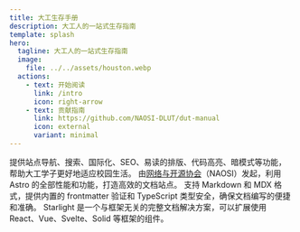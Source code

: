 ```yaml
---
title: 大工生存手册
description: 大工人的一站式生存指南
template: splash
hero:
  tagline: 大工人的一站式生存指南
  image:
    file: ../../assets/houston.webp
  actions:
    - text: 开始阅读
      link: /intro
      icon: right-arrow
    - text: 贡献指南
      link: https://github.com/NAOSI-DLUT/dut-manual
      icon: external
      variant: minimal
---
```



<CardGrid stagger>
  <Card title="全面的生活指南" icon="open-book">
    提供站点导航、搜索、国际化、SEO、易读的排版、代码高亮、暗模式等功能，帮助大工学子更好地适应校园生活。
  </Card>
  <Card title="源自学生社团" icon="rocket">
    由<a href="https://naosi.org">网络与开源协会</a>（NAOSI）发起，利用
    Astro 的全部性能和功能，打造高效的文档站点。
  </Card>
  <Card title="Markdown 和 MDX 支持" icon="document">
    支持 Markdown 和 MDX 格式，提供内置的 frontmatter 验证和 TypeScript
    类型安全，确保文档编写的便捷和准确。
  </Card>
  <Card title="自定义 UI 组件" icon="puzzle">
    Starlight 是一个与框架无关的完整文档解决方案，可以扩展使用
    React、Vue、Svelte、Solid 等框架的组件。
  </Card>
</CardGrid>
